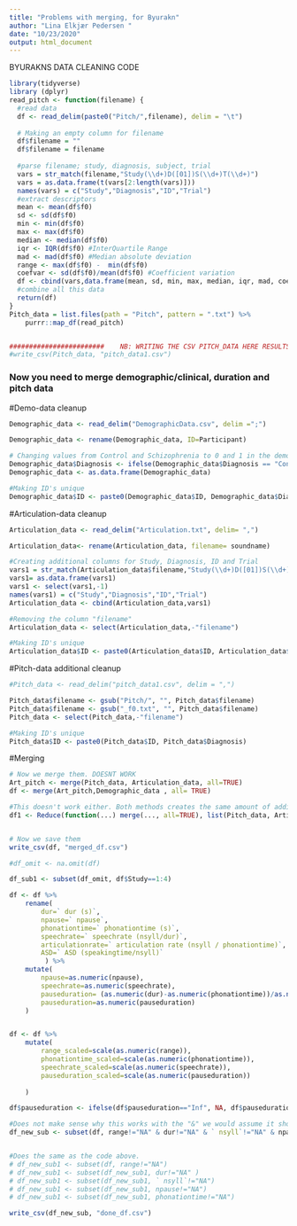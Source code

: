 ```yaml
---
title: "Problems with merging, for Byurakn"
author: "Lina Elkjær Pedersen "
date: "10/23/2020"
output: html_document
---
```


##################### BYURAKNS DATA CLEANING CODE #####################
```r
library(tidyverse)
library (dplyr)
read_pitch <- function(filename) {
  #read data
  df <- read_delim(paste0("Pitch/",filename), delim = "\t")
      
  # Making an empty column for filename
  df$filename = ""
  df$filename = filename
    
  #parse filename; study, diagnosis, subject, trial
  vars = str_match(filename,"Study(\\d+)D([01])S(\\d+)T(\\d+)")
  vars = as.data.frame(t(vars[2:length(vars)]))
  names(vars) = c("Study","Diagnosis","ID","Trial")
  #extract descriptors
  mean <- mean(df$f0)
  sd <- sd(df$f0)
  min <- min(df$f0)
  max <- max(df$f0)
  median <- median(df$f0)
  iqr <- IQR(df$f0) #InterQuartile Range
  mad <- mad(df$f0) #Median absolute deviation
  range <- max(df$f0) -  min(df$f0)
  coefvar <- sd(df$f0)/mean(df$f0) #Coefficient variation
  df <- cbind(vars,data.frame(mean, sd, min, max, median, iqr, mad, coefvar, filename, range))
  #combine all this data
  return(df)
}
Pitch_data = list.files(path = "Pitch", pattern = ".txt") %>%
    purrr::map_df(read_pitch)


########################    NB: WRITING THE CSV PITCH_DATA HERE RESULTS IN A DOUBLING OF THE OBSERVATIONS. DO NOT DO THIS!  #################################
#write_csv(Pitch_data, "pitch_data1.csv")
```



### Now you need to merge demographic/clinical, duration and pitch data

#Demo-data cleanup
```r
Demographic_data <- read_delim("DemographicData.csv", delim =";")

Demographic_data <- rename(Demographic_data, ID=Participant)

# Changing values from Control and Schizophrenia to 0 and 1 in the demo data
Demographic_data$Diagnosis <- ifelse(Demographic_data$Diagnosis == "Control", 0, 1)
Demographic_data <- as.data.frame(Demographic_data)

#Making ID's unique
Demographic_data$ID <- paste0(Demographic_data$ID, Demographic_data$Diagnosis)
```

#Articulation-data cleanup
```r
Articulation_data <- read_delim("Articulation.txt", delim= ",")

Articulation_data<- rename(Articulation_data, filename= soundname)

#Creating additional columns for Study, Diagnosis, ID and Trial
vars1 = str_match(Articulation_data$filename,"Study(\\d+)D([01])S(\\d+)T(\\d+)")
vars1= as.data.frame(vars1)
vars1 <- select(vars1,-1)
names(vars1) = c("Study","Diagnosis","ID","Trial")
Articulation_data <- cbind(Articulation_data,vars1)

#Removing the column "filename"
Articulation_data <- select(Articulation_data,-"filename")

#Making ID's unique
Articulation_data$ID <- paste0(Articulation_data$ID, Articulation_data$Diagnosis)
```

#Pitch-data additional cleanup
```r
#Pitch_data <- read_delim("pitch_data1.csv", delim = ",")

Pitch_data$filename <- gsub("Pitch/", "", Pitch_data$filename) 
Pitch_data$filename <- gsub("_f0.txt", "", Pitch_data$filename)
Pitch_data <- select(Pitch_data,-"filename")

#Making ID's unique
Pitch_data$ID <- paste0(Pitch_data$ID, Pitch_data$Diagnosis)

```

#Merging
```r
# Now we merge them. DOESNT WORK
Art_pitch <- merge(Pitch_data, Articulation_data, all=TRUE)
df <- merge(Art_pitch,Demographic_data , all= TRUE)

#This doesn't work either. Both methods creates the same amount of additional observations
df1 <- Reduce(function(...) merge(..., all=TRUE), list(Pitch_data, Articulation_data, Demographic_data))


# Now we save them
write_csv(df, "merged_df.csv") 

#df_omit <- na.omit(df)

df_sub1 <- subset(df_omit, df$Study==1:4)

df <- df %>% 
    rename(
        dur=` dur (s)`,
        npause=` npause`,
        phonationtime=` phonationtime (s)`,
        speechrate=` speechrate (nsyll/dur)`,
        articulationrate=` articulation rate (nsyll / phonationtime)`,
        ASD=` ASD (speakingtime/nsyll)`
         ) %>%
    mutate(
        npause=as.numeric(npause),
        speechrate=as.numeric(speechrate),
        pauseduration= (as.numeric(dur)-as.numeric(phonationtime))/as.numeric(npause),
        pauseduration=as.numeric(pauseduration)
    )


df <- df %>% 
    mutate(
        range_scaled=scale(as.numeric(range)),
        phonationtime_scaled=scale(as.numeric(phonationtime)),
        speechrate_scaled=scale(as.numeric(speechrate)),
        pauseduration_scaled=scale(as.numeric(pauseduration))
        
    )

df$pauseduration <- ifelse(df$pauseduration=="Inf", NA, df$pauseduration) #The model won't run when it has infinity values


```



```r

#Does not make sense why this works with the "&" we would assume it should have been "|"  
df_new_sub <- subset(df, range!="NA" & dur!="NA" & ` nsyll`!="NA" & npause!="NA" & phonationtime!="NA")


#Does the same as the code above. 
# df_new_sub1 <- subset(df, range!="NA")
# df_new_sub1 <- subset(df_new_sub1, dur!="NA" )
# df_new_sub1 <- subset(df_new_sub1, ` nsyll`!="NA")
# df_new_sub1 <- subset(df_new_sub1, npause!="NA")
# df_new_sub1 <- subset(df_new_sub1, phonationtime!="NA")

write_csv(df_new_sub, "done_df.csv") 


```


